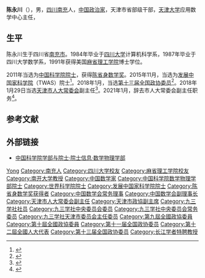 '''陈永川'''（{{bd|1964年|3月||catIdx=Chen陈}}），男，[[四川|四川]][[南充|南充]]人，[[中华人民共和国|中国]][[政治家|政治家]]，天津市省部级干部，[[天津大学|天津大学]]应用数学中心主任，

== 生平 ==
陈永川生于四川省[[南充市|南充市]]。1984年毕业于[[四川大学|四川大学]]计算机科学系，1987年毕业于四川大学数学系，1991年获得美国[[麻省理工学院|麻省理工学院]]博士学位。

2011年当选为[[中国科学院院士|中国科学院院士]]，获得[[陈省身数学奖|陈省身数学奖]]。2015年11月，当选为[[发展中国家科学院|发展中国家科学院]]（TWAS）院士<ref>{{cite news|title=12位中国大陆科学家当选TWAS院士|url=http://news.sciencenet.cn/htmlnews/2015/11/332328.shtm|accessdate=2015-11-23|newspaper=科学网|archive-date=2015-11-24|archive-url=https://web.archive.org/web/20151124074216/http://news.sciencenet.cn/htmlnews/2015/11/332328.shtm|dead-url=no}}</ref>。2018年1月，当选[[中国人民政治协商会议第十三届全国委员会委员名单|第十三届全国政协委员]]<ref>{{Cite web|url=http://sports.163.com/18/0126/06/D92BRKK400051C89.html|title=中国人民政治协商会议第十三届全国委员会委员名单|accessdate=2018-01-26|last=|work=网易|archive-url=https://web.archive.org/web/20180127143232/http://sports.163.com/18/0126/06/D92BRKK400051C89.html|archive-date=2018-01-27|dead-url=yes}}</ref>。2018年1月29日当选[[天津市人大常委会|天津市人大常委会]]副主任<ref>{{cite news|title=段春华当选天津市人大常委会主任 张国清当选天津市市长|url=http://www.xinhuanet.com/politics/2018-01/29/c_1122335499.htm|accessdate=2018-01-29|newspaper=新华网|archive-date=2018-01-30|archive-url=https://web.archive.org/web/20180130204301/http://www.xinhuanet.com/politics/2018-01/29/c_1122335499.htm|dead-url=no}}</ref>。2021年1月，辞去市人大常委会副主任职务<ref>{{cite news|title=于世平、陈永川、杨福刚辞去天津市人大常委会副主任职务|url=http://district.ce.cn/newarea/sddy/202101/29/t20210129_36273176.shtml|publisher=中国经济网|accessdate=2021-01-29|archive-date=2021-02-03|archive-url=https://web.archive.org/web/20210203073232/http://district.ce.cn/newarea/sddy/202101/29/t20210129_36273176.shtml|dead-url=no}}</ref>。

== 参考文献 ==
{{reflist}}

== 外部链接 ==
* [https://web.archive.org/web/20120308190537/http://sourcedb.cas.cn/sourcedb_ad_cas/zw2/ysxx/sxwlxb/ 中国科学院学部与院士·院士信息·数学物理学部]

{{中国科学院数学物理学部院士}}
{{第一批“长江学者奖励计划”特聘教授}}
{{陈省身数学奖获得者}}
{{Navboxes 
| title  = 陈永川在[[中国数学会|中国数学会]]的职务
| list1  =
{{中国数学会第十届理事会}}
{{中国数学会第十一届理事会}}
}}
{{Navboxes 
| title  = 陈永川在[[九三学社|九三学社]]的职务
| list1  =
{{九三学社第十一届中央委员会}}
{{九三学社第十二届中央委员会}}
{{九三学社第十四届中央委员会}}
}}

{{Authority control}}
{{DEFAULTSORT:Chen陈}}
[[Category:陈姓|Yong]]
[[Category:南充人|Category:南充人]]
[[Category:四川大学校友|Category:四川大学校友]]
[[Category:麻省理工学院校友|Category:麻省理工学院校友]]
[[Category:南开大学教授|Category:南开大学教授]]
[[Category:中国数学家|Category:中国数学家]]
[[Category:中国科学院数学物理学部院士|Category:中国科学院数学物理学部院士]]
[[Category:世界科学院院士|Category:世界科学院院士]]
[[Category:发展中国家科学院院士|Category:发展中国家科学院院士]]
[[Category:陈省身数学奖获得者|Category:陈省身数学奖获得者]]
[[Category:中国数学会常务理事|Category:中国数学会常务理事]]
[[Category:中国数学会副理事长|Category:中国数学会副理事长]]
[[Category:天津市人大常委会副主任|Category:天津市人大常委会副主任]]
[[Category:天津市政協副主席|Category:天津市政協副主席]]
[[Category:九三学社社员|Category:九三学社社员]]
[[Category:九三学社中央委员会委员|Category:九三学社中央委员会委员]]
[[Category:九三学社中央委员会常务委员|Category:九三学社中央委员会常务委员]]
[[Category:九三学社天津市委员会主任委员|Category:九三学社天津市委员会主任委员]]
[[Category:第九屆全國政協委員|Category:第九屆全國政協委員]]
[[Category:第十屆全國政協委員|Category:第十屆全國政協委員]]
[[Category:第十一届全国政协委员|Category:第十一届全国政协委员]]
[[Category:第十二屆全國人大代表|Category:第十二屆全國人大代表]]
[[Category:第十三届全国政协委员|Category:第十三届全国政协委员]]
[[Category:长江学者特聘教授|Category:长江学者特聘教授]]